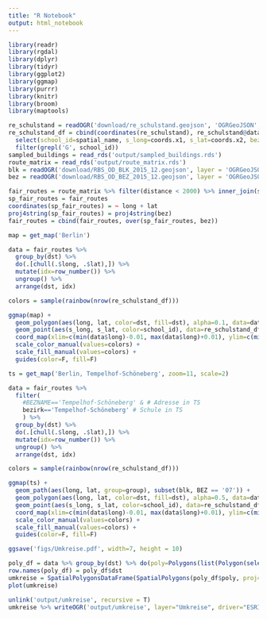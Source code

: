 ```yaml
---
title: "R Notebook"
output: html_notebook
---
```


```r
library(readr)
library(rgdal)
library(dplyr)
library(tidyr)
library(ggplot2)
library(ggmap)
library(purrr)
library(knitr)
library(broom)
library(maptools)
```

```r
re_schulstand = readOGR('download/re_schulstand.geojson', 'OGRGeoJSON', stringsAsFactors = FALSE)
re_schulstand_df = cbind(coordinates(re_schulstand), re_schulstand@data) %>%
  select(school_id=spatial_name, s_long=coords.x1, s_lat=coords.x2, bezirk=BEZIRK) %>%
  filter(grepl('G', school_id))
sampled_buildings = read_rds('output/sampled_buildings.rds')
route_matrix = read_rds('output/route_matrix.rds')
blk = readOGR('download/RBS_OD_BLK_2015_12.geojson', layer = 'OGRGeoJSON', stringsAsFactors = FALSE)
bez = readOGR('download/RBS_OD_BEZ_2015_12.geojson', layer = 'OGRGeoJSON', stringsAsFactors = FALSE)
```

```r
fair_routes = route_matrix %>% filter(distance < 2000) %>% inner_join(sampled_buildings, by=c('src'='OI')) %>% inner_join(re_schulstand_df, by=c('dst'='school_id'))
sp_fair_routes = fair_routes
coordinates(sp_fair_routes) = ~ long + lat
proj4string(sp_fair_routes) = proj4string(bez)
fair_routes = cbind(fair_routes, over(sp_fair_routes, bez))
```

```r
map = get_map('Berlin')
```

```r
data = fair_routes %>%
  group_by(dst) %>%
  do(.[chull(.$long, .$lat),]) %>%
  mutate(idx=row_number()) %>%
  ungroup() %>%
  arrange(dst, idx)

colors = sample(rainbow(nrow(re_schulstand_df)))

ggmap(map) +
  geom_polygon(aes(long, lat, color=dst, fill=dst), alpha=0.1, data=data) +
  geom_point(aes(s_long, s_lat, color=school_id), data=re_schulstand_df) +
  coord_map(xlim=c(min(data$long)-0.01, max(data$long)+0.01), ylim=c(min(data$lat)-0.01, max(data$lat)+0.01)) +
  scale_color_manual(values=colors) +
  scale_fill_manual(values=colors) +
  guides(color=F, fill=F)
```

```r
ts = get_map('Berlin, Tempelhof-Schöneberg', zoom=11, scale=2)
```


```r
data = fair_routes %>%
  filter(
    #BEZNAME=='Tempelhof-Schöneberg' & # Adresse in TS
    bezirk=='Tempelhof-Schöneberg' # Schule in TS
    ) %>%
  group_by(dst) %>%
  do(.[chull(.$long, .$lat),]) %>%
  mutate(idx=row_number()) %>%
  ungroup() %>%
  arrange(dst, idx)

colors = sample(rainbow(nrow(re_schulstand_df)))

ggmap(ts) +
  geom_path(aes(long, lat, group=group), subset(blk, BEZ == '07')) +
  geom_polygon(aes(long, lat, color=dst, fill=dst), alpha=0.5, data=data) +
  geom_point(aes(s_long, s_lat, color=school_id), data=re_schulstand_df %>% filter(bezirk=='Tempelhof-Schöneberg')) +
  coord_map(xlim=c(min(data$long)-0.01, max(data$long)+0.01), ylim=c(min(data$lat)-0.01, max(data$lat)+0.01)) +
  scale_color_manual(values=colors) +
  scale_fill_manual(values=colors) +
  guides(color=F, fill=F)
```

```r
ggsave('figs/Umkreise.pdf', width=7, height = 10)
```

```r
poly_df = data %>% group_by(dst) %>% do(poly=Polygons(list(Polygon(select(., long, lat))), first(.$dst))) %>% ungroup %>% as.data.frame
row.names(poly_df) = poly_df$dst
umkreise = SpatialPolygonsDataFrame(SpatialPolygons(poly_df$poly, proj4string=CRS(proj4string(bez))), select(poly_df, dst))
plot(umkreise)

unlink('output/umkreise', recursive = T)
umkreise %>% writeOGR('output/umkreise', layer="Umkreise", driver="ESRI Shapefile", check_exists=F)
```

